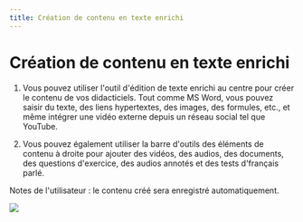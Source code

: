 ```yaml
--- 
title: Création de contenu en texte enrichi 
--- 
```




 # Création de contenu en texte enrichi 
 
 1. Vous pouvez utiliser l'outil d'édition de texte enrichi au centre pour créer le contenu de vos didacticiels. Tout comme MS Word, vous pouvez saisir du texte, des liens hypertextes, des images, des formules, etc., et même intégrer une vidéo externe depuis un réseau social tel que YouTube. 
 
 2. Vous pouvez également utiliser la barre d'outils des éléments de contenu à droite pour ajouter des vidéos, des audios, des documents, des questions d'exercice, des audios annotés et des tests d'français parlé. 
 
 <Callout type="info" emoji="💡">
   Notes de l'utilisateur : le contenu créé sera enregistré automatiquement. 
</Callout>


 ![]( /img/ulearning/teacher/prepare14.png)


